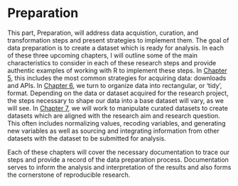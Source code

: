 # Preparation {#part-preparation}

This part, Preparation, will address data acquistion, curation, and transformation steps and present strategies to implement them. The goal of data preparation is to create a dataset which is ready for analysis. In each of these three upcoming chapters, I will outline some of the main characteristics to consider in each of these research steps and provide authentic examples of working with R to implement these steps. In [Chapter 5](#sec-acquire-chapter), this includes the most common strategies for acquiring data: downloads and APIs. In [Chapter 6](#sec-curate-data), we turn to organize data into rectangular, or 'tidy', format. Depending on the data or dataset acquired for the research project, the steps necessary to shape our data into a base dataset will vary, as we will see. In [Chapter 7](#sec-transform-data), we will work to manipulate curated datasets to create datasets which are aligned with the research aim and research question. This often includes normalizing values, recoding variables, and generating new variables as well as sourcing and integrating information from other datasets with the dataset to be submitted for analysis.

Each of these chapters will cover the necessary documentation to trace our steps and provide a record of the data preparation process. Documentation serves to inform the analysis and interpretation of the results and also forms the cornerstone of reproducible research.
